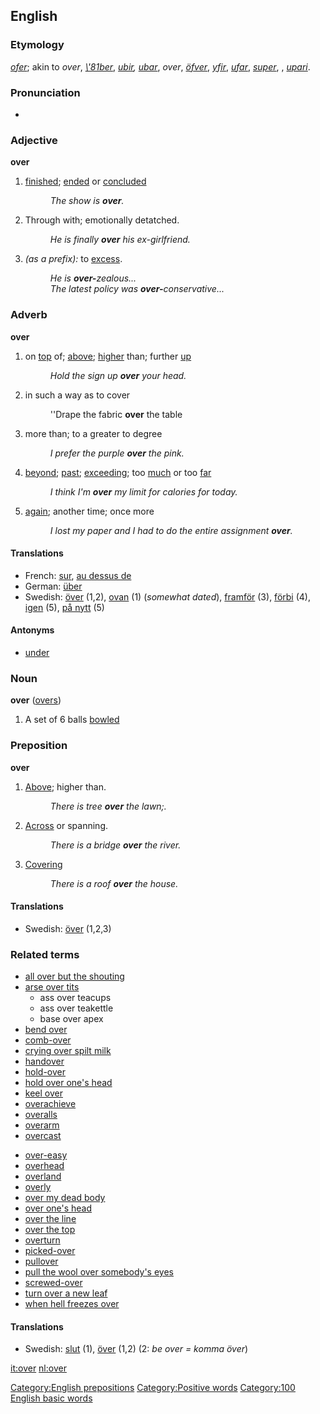 ==English==

===Etymology===
{{AS.}} ''[[ofer]]''; akin to {{D.}} ''over'', {{G.}} ''[[\'81ber]]'', {{OHG.}} ''[[ubir]], [[ubar]]'', {{Dan.}} ''over'', {{Sw.}} ''[[öfver]]'', {{Icel.}} ''[[yfir]]'', {{Goth.}} ''[[ufar]]'', {{L.}} ''[[super]]'', {{Gr.}}, {{Skr.}} ''[[upari]]''.

===Pronunciation===
<!--Please put IPA/SAMPA above the audio, for consistency-->
*{{audio|en-us-over.ogg|Audio (US)}}

===Adjective===
'''over'''
# [[finished]]; [[ended]] or [[concluded]]
#:''The show is '''over'''.''
# Through with; emotionally detatched.
#:''He is finally '''over''' his ex-girlfriend.''
# ''(as a prefix):'' to [[excess]].
#:''He is '''over-'''zealous...''
#:''The latest policy was '''over-'''conservative...''

===Adverb===
'''over'''
#on [[top]] of; [[above]]; [[higher]] than; further [[up]]
#:''Hold the sign up '''over''' your head.''
#in such a way as to cover
#:''Drape the fabric '''over''' the table
#more than; to a greater to degree
#:''I prefer the purple '''over''' the pink.''
#[[beyond]]; [[past]]; [[exceeding]]; too [[much]] or too [[far]]
#:''I think I'm '''over''' my limit for calories for today.''
#[[again]]; another time; once more
#:''I lost my paper and I had to do the entire assignment '''over'''.''

====Translations====
*French: [[sur]], [[au dessus de]]
*German: [[über]]
*Swedish: [[över]] (1,2), [[ovan]] (1) (''somewhat dated''), [[framför]] (3), [[förbi]] (4), [[igen]] (5), [[på nytt]] (5)

====Antonyms====
*[[under]]

===Noun===
'''over''' ([[overs]])
# {{cricket}} A set of 6 balls [[bowl]]ed

===Preposition===
'''over'''
#[[above|Above]]; higher than.
#:''There is tree '''over''' the lawn;.''
#[[across|Across]] or spanning.
#:''There is a bridge '''over''' the river.''
#[[covering|Covering]]
#:''There is a roof '''over''' the house.''

====Translations====
*Swedish: [[över]] (1,2,3)

===Related terms===
{{top}}
* [[all over but the shouting]]
* [[arse over tits]]
** ass over teacups
** ass over teakettle
** base over apex
* [[bend over]]
* [[comb-over]]
* [[crying over spilt milk]]
* [[handover]]
* [[hold-over]]
* [[hold over one's head]]
* [[keel over]]
*[[overachieve]]
* [[overalls]]
*[[overarm]]
* [[overcast]]
{{mid}}
* [[over-easy]]
*[[overhead]]
*[[overland]]
*[[overly]]
* [[over my dead body]]
* [[over one's head]]
* [[over the line]]
* [[over the top]]
* [[overturn]]
* [[picked-over]]
* [[pullover]]
* [[pull the wool over somebody's eyes]]
* [[screwed-over]]
* [[turn over a new leaf]]
* [[when hell freezes over]]
{{bottom}}
====Translations====
*Swedish: [[slut]] (1), [[över]] (1,2) (2: ''be over =  komma över'')

[[Category:English prepositions]]
[[Category:Positive words]]
[[Category:100 English basic words]]

[[it:over]]
[[nl:over]]